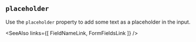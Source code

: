 
## `placeholder`

Use the `placeholder` property to add some text as a placeholder in the input.

<Example
  Component={Placeholder}
  code={PlaceholderSrc}
  caption="placeholder" expand
/>

<SeeAlso
  links={[
    FieldNameLink,
    FormFieldsLink
  ]}
/>
